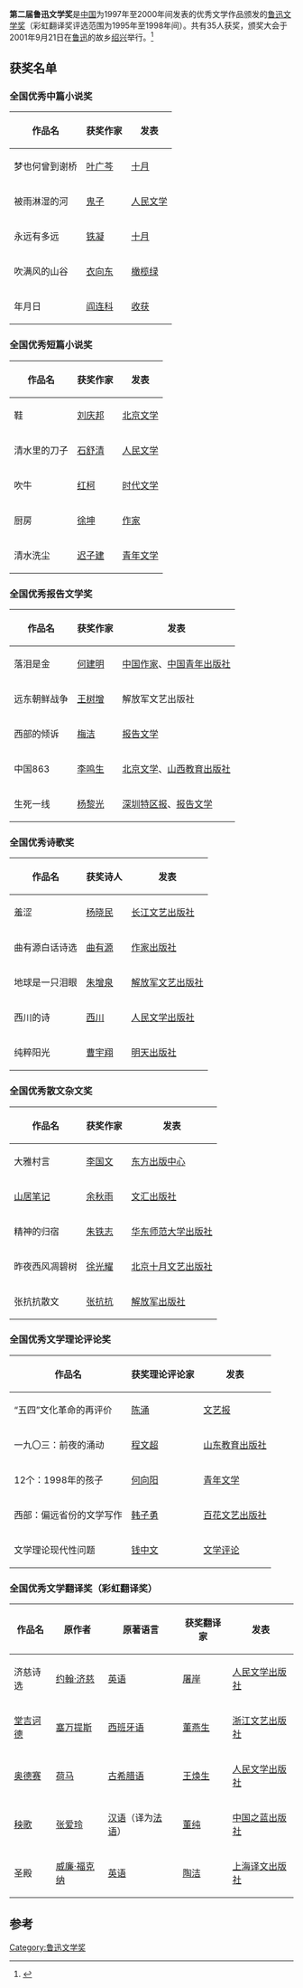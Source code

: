 '''第二届鲁迅文学奖'''是[[中国|中国]]为1997年至2000年间发表的优秀文学作品颁发的[[鲁迅文学奖|鲁迅文学奖]]（彩虹翻译奖评选范围为1995年至1998年间）。共有35人获奖，颁奖大会于2001年9月21日在[[鲁迅|鲁迅]]的故乡[[绍兴|绍兴]]举行。<ref>{{cite web|url=http://www.chinaculture.com.cn/zj/wt/131.htm|title=第二届鲁迅文学奖评奖揭晓|publisher=中华文苑网|accessdate=2010-03-07|archive-date=2006-06-14|archive-url=https://web.archive.org/web/20060614123510/http://www.chinaculture.com.cn/zj/wt/131.htm|dead-url=yes}}</ref>

==获奖名单==

===全国优秀中篇小说奖===

{| class=wikitable
|-
! 作品名
! 获奖作家
! 发表
|-
| 梦也何曾到谢桥
| [[叶广芩|叶广芩]]
| [[十月_(杂志)|十月]]
|-
| 被雨淋湿的河
| [[鬼子_(作家)|鬼子]]
| [[人民文学|人民文学]]
|-
| 永远有多远
| [[铁凝|铁凝]]
| [[十月_(杂志)|十月]]
|-
| 吹满风的山谷
| [[衣向东|衣向东]]
| [[橄榄绿_(杂志)|橄榄绿]]
|-
| 年月日
| [[阎连科|阎连科]]
| [[收获_(杂志)|收获]]
|}

===全国优秀短篇小说奖===

{| class=wikitable
|-
! 作品名
! 获奖作家
! 发表
|-
| 鞋
| [[刘庆邦|刘庆邦]]
| [[北京文学|北京文学]]
|-
| 清水里的刀子
| [[石舒清|石舒清]]
| [[人民文学|人民文学]]
|-
| 吹牛
| [[红柯_(作家)|红柯]]
| [[时代文学|时代文学]]
|-
| 厨房
| [[徐坤_(作家)|徐坤]]
| [[作家_(杂志)|作家]]
|-
| 清水洗尘
| [[迟子建|迟子建]]
| [[青年文学|青年文学]]
|}

===全国优秀报告文学奖===

{| class=wikitable
|-
! 作品名
! 获奖作家
! 发表
|-
| 落泪是金
| [[何建明|何建明]]
| [[中国作家|中国作家]]、[[中国青年出版社|中国青年出版社]]
|-
| 远东朝鲜战争
| [[王树增|王树增]]
| 解放军文艺出版社
|-
| 西部的倾诉
| [[梅洁|梅洁]]
| [[报告文学_(杂志)|报告文学]]
|-
| 中国863
| [[李鸣生|李鸣生]]
| [[北京文学|北京文学]]、[[山西教育出版社|山西教育出版社]]
|-
| 生死一线
| [[杨黎光|杨黎光]]
| [[深圳特区报|深圳特区报]]、[[报告文学_(杂志)|报告文学]]
|}

===全国优秀诗歌奖===
{| class=wikitable
|-
! 作品名
! 获奖诗人
! 发表
|-
| 羞涩
| [[杨晓民|杨晓民]]
| [[长江文艺出版社|长江文艺出版社]]
|-
| 曲有源白话诗选
| [[曲有源|曲有源]]
| [[作家出版社|作家出版社]]
|-
| 地球是一只泪眼
| [[朱增泉|朱增泉]]
| [[解放军文艺出版社|解放军文艺出版社]]
|-
| 西川的诗
| [[西川_(诗人)|西川]]
| [[人民文学出版社|人民文学出版社]]
|-
| 纯粹阳光
| [[曹宇翔|曹宇翔]]
| [[明天出版社|明天出版社]]
|}

===全国优秀散文杂文奖===
{| class=wikitable
|-
! 作品名
! 获奖作家
! 发表
|-
| 大雅村言
| [[李国文_(作家)|李国文]]
| [[东方出版中心|东方出版中心]]
|-
| [[山居笔记|山居笔记]]
| [[余秋雨|余秋雨]]
| [[文汇出版社|文汇出版社]]
|-
| 精神的归宿
| [[朱铁志|朱铁志]]
| [[华东师范大学出版社|华东师范大学出版社]]
|-
| 昨夜西风凋碧树
| [[徐光耀|徐光耀]]
| [[北京十月文艺出版社|北京十月文艺出版社]]
|-
| 张抗抗散文
| [[张抗抗|张抗抗]]
| [[解放军出版社|解放军出版社]]
|}

===全国优秀文学理论评论奖===
{| class=wikitable
|-
! 作品名
! 获奖理论评论家
! 发表
|-
| “五四”文化革命的再评价
| [[陈涌|陈涌]]
| [[文艺报|文艺报]]
|-
| 一九〇三：前夜的涌动
| [[程文超|程文超]]
| [[山东教育出版社|山东教育出版社]]
|-
| 12个：1998年的孩子
| [[何向阳|何向阳]]
| [[青年文学|青年文学]]
|-
| 西部：偏远省份的文学写作
| [[韩子勇|韩子勇]]
| [[百花文艺出版社|百花文艺出版社]]
|-
| 文学理论现代性问题
| [[钱中文|钱中文]]
| [[文学评论|文学评论]]
|}

===全国优秀文学翻译奖（彩虹翻译奖）===
{| class=wikitable
|-
! 作品名
! 原作者
! 原著语言
! 获奖翻译家
! 发表
|-
| 济慈诗选
| [[约翰·济慈|约翰·济慈]]
| [[英语|英语]]
| [[屠岸|屠岸]]
| [[人民文学出版社|人民文学出版社]]
|-
| [[堂吉诃德|堂吉诃德]]
| [[塞万提斯|塞万提斯]]
| [[西班牙语|西班牙语]]
| [[董燕生|董燕生]]
| [[浙江文艺出版社|浙江文艺出版社]]
|-
| [[奥德赛|奥德赛]]
| [[荷马|荷马]]
| [[古希腊语|古希腊语]]
| [[王焕生|王焕生]]
| [[人民文学出版社|人民文学出版社]]
|-
| [[秧歌_(小说)|秧歌]]
| [[张爱玲|张爱玲]]
| [[汉语|汉语]]（译为[[法语|法语]]）
| [[董纯_(作家)|董纯]]
| [[中国之蓝出版社|中国之蓝出版社]]
|-
| 圣殿
| [[威廉·福克纳|威廉·福克纳]]
| [[英语|英语]]
| [[陶洁|陶洁]]
| [[上海译文出版社|上海译文出版社]]
|}

==参考==
{{reflist}}

{{鲁迅文学奖}}

[[Category:鲁迅文学奖|Category:鲁迅文学奖]]